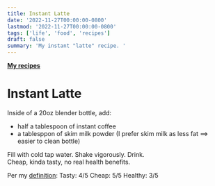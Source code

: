 ```yaml
---
title: Instant Latte
date: '2022-11-27T00:00:00-0800'
lastmod: '2022-11-27T00:00:00-0800'
tags: ['life', 'food', 'recipes']
draft: false
summary: 'My instant "latte" recipe. '
---
```


[**My recipes**](/tags/recipes/)

# Instant Latte

Inside of a 20oz blender bottle, add:

- half a tablespoon of instant coffee
- a tablesppon of skim milk powder (I prefer skim milk as less fat $\implies$ easier to clean bottle)

Fill with cold tap water. Shake vigorously. Drink. \
Cheap, kinda tasty, no real health benefits.

Per my [definition](/blog/life/good-food):
Tasty: 4/5
Cheap: 5/5
Healthy: 3/5
